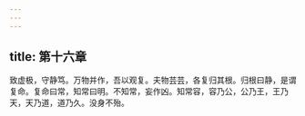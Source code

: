 ```yaml
---
---
---
```

title: 第十六章
---







致虚极，守静笃。万物并作，吾以观复。夫物芸芸，各复归其根。归根曰静，是谓复命。复命曰常，知常曰明。不知常，妄作凶。知常容，容乃公，公乃王，王乃天，天乃道，道乃久。没身不殆。